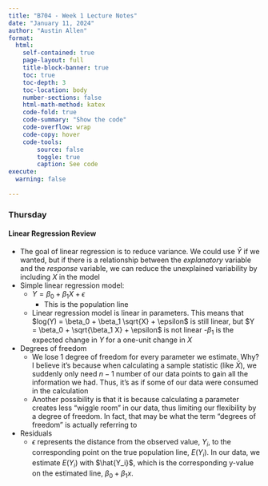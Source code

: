```yaml
---
title: "B704 - Week 1 Lecture Notes"
date: "January 11, 2024"
author: "Austin Allen"
format:
  html:
    self-contained: true
    page-layout: full
    title-block-banner: true
    toc: true
    toc-depth: 3
    toc-location: body
    number-sections: false
    html-math-method: katex
    code-fold: true
    code-summary: "Show the code"
    code-overflow: wrap
    code-copy: hover
    code-tools:
        source: false
        toggle: true
        caption: See code
execute: 
  warning: false
    
---
```




::: {.panel-tabset}

### Thursday


#### Linear Regression Review

* The goal of linear regression is to reduce variance. We could use $\bar{Y}$ if we wanted, but if there is a relationship between the *explanatory* variable and the *response* variable, we can reduce the unexplained variability by including $X$ in the model 
* Simple linear regression model:
    - $Y = \beta_0 + \beta_1 X + \epsilon$
      - This is the population line
    - Linear regression model is linear in parameters. This means that $log(Y) = \beta_0 + \beta_1 \sqrt{X} + \epsilon$ is still linear, but $Y = \beta_0 + \sqrt{\beta_1 X} + \epsilon$ is not linear 
    -$\beta_1$ is the expected change in $Y$ for a one-unit change in $X$
* Degrees of freedom
  - We lose 1 degree of freedom for every parameter we estimate. Why? I believe it's because when calculating a sample statistic (like $\bar{X}$), we suddenly only need $n- 1$ number of our data points to gain all the information we had. Thus, it's as if some of our data were consumed in the calculation
  - Another possibility is that it is because calculating a parameter creates less "wiggle room" in our data, thus limiting our flexibility by a degree of freedom. In fact, that may be what the term "degrees of freedom" is actually referring to

* Residuals
  - $\epsilon$ represents the distance from the observed value, $Y_i$, to the corresponding point on the true population line, $E(Y_i)$. In our data, we estimate $E(Y_i)$ with $\hat{Y_i}$, which is the corresponding y-value on the estimated line, $\beta_0 + \beta_1 x$. 
  



:::
